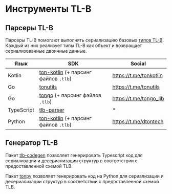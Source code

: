 
# Инструменты TL-B

## Парсеры TL-B

Парсеры TL-B помогают выполнять сериализацию базовых [типов TL-B](/v3/documentation/data-formats/tlb/tl-b-types). Каждый из них реализует типы TL-B как объект и возвращает сериализованные двоичные данные.

| Язык       | SDK                                                                                               | Social                 |
| ---------- | ------------------------------------------------------------------------------------------------- | ---------------------- |
| Kotlin     | [ton-kotlin](https://github.com/ton-community/ton-kotlin/tree/main/tlb) (+ парсинг файлов `.tlb`) | https://t.me/tonkotlin |
| Go         | [tonutils](https://github.com/xssnick/tonutils-go/tree/master/tlb)                                | https://t.me/tonutils  |
| Go         | [tongo](https://github.com/tonkeeper/tongo/tree/master/tlb) (+ парсинг файлов `.tlb`)             | https://t.me/tongo_lib |
| TypeScript | [tlb-parser](https://github.com/ton-community/tlb-parser)                                         | *                      |
| Python     | [ton-kotlin](https://github.com/disintar/tonpy) (+ парсинг файлов `.tlb`)                         | https://t.me/dtontech  |

## Генератор TL-B

Пакет [tlb-codegen](https://github.com/ton-community/tlb-codegen) позволяет генерировать Typescript код для сериализации и десериализации структур в соответствии с предоставленной схемой TLB.

Пакет [tonpy](https://github.com/disintar/tonpy) позволяет генерировать код на Python для сериализации и десериализации структур в соответствии с предоставленной схемой TLB.

<Feedback />
